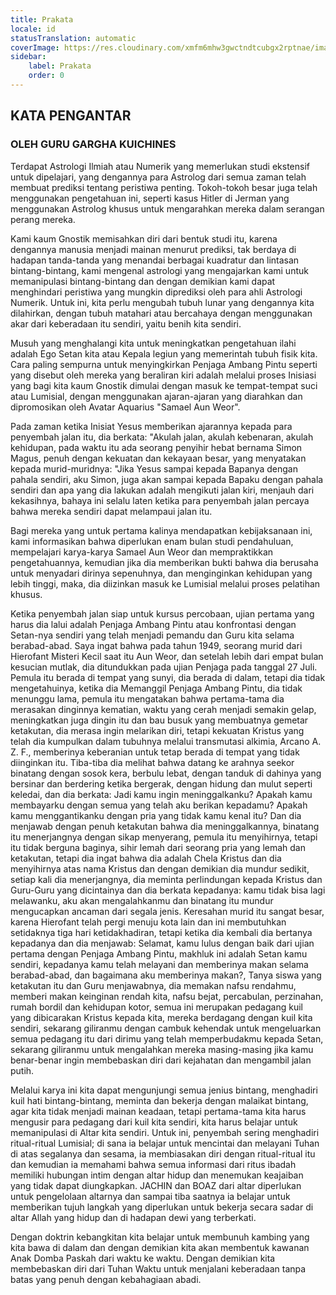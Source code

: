 ```yaml
---
title: Prakata
locale: id
statusTranslation: automatic
coverImage: https://res.cloudinary.com/xmfm6mhw3gwctndtcubgx2rptnae/image/upload/v1741354450/small_cover_tratado_esoterico_de_astrologia_hermetica_6210a35442.webp
sidebar:
    label: Prakata
    order: 0
---
```

## KATA PENGANTAR

### OLEH GURU GARGHA KUICHINES

Terdapat Astrologi Ilmiah atau Numerik yang memerlukan studi ekstensif untuk dipelajari, yang dengannya para Astrolog dari semua zaman telah membuat prediksi tentang peristiwa penting. Tokoh-tokoh besar juga telah menggunakan pengetahuan ini, seperti kasus Hitler di Jerman yang menggunakan Astrolog khusus untuk mengarahkan mereka dalam serangan perang mereka.

Kami kaum Gnostik memisahkan diri dari bentuk studi itu, karena dengannya manusia menjadi mainan menurut prediksi, tak berdaya di hadapan tanda-tanda yang menandai berbagai kuadratur dan lintasan bintang-bintang, kami mengenal astrologi yang mengajarkan kami untuk memanipulasi bintang-bintang dan dengan demikian kami dapat menghindari peristiwa yang mungkin diprediksi oleh para ahli Astrologi Numerik. Untuk ini, kita perlu mengubah tubuh lunar yang dengannya kita dilahirkan, dengan tubuh matahari atau bercahaya dengan menggunakan akar dari keberadaan itu sendiri, yaitu benih kita sendiri.

Musuh yang menghalangi kita untuk meningkatkan pengetahuan ilahi adalah Ego Setan kita atau Kepala legiun yang memerintah tubuh fisik kita. Cara paling sempurna untuk menyingkirkan Penjaga Ambang Pintu seperti yang disebut oleh mereka yang beraliran kiri adalah melalui proses Inisiasi yang bagi kita kaum Gnostik dimulai dengan masuk ke tempat-tempat suci atau Lumisial, dengan menggunakan ajaran-ajaran yang diarahkan dan dipromosikan oleh Avatar Aquarius "Samael Aun Weor".

Pada zaman ketika Inisiat Yesus memberikan ajarannya kepada para penyembah jalan itu, dia berkata: "Akulah jalan, akulah kebenaran, akulah kehidupan, pada waktu itu ada seorang penyihir hebat bernama Simon Magus, penuh dengan kekuatan dan kekayaan besar, yang menyatakan kepada murid-muridnya: "Jika Yesus sampai kepada Bapanya dengan pahala sendiri, aku Simon, juga akan sampai kepada Bapaku dengan pahala sendiri dan apa yang dia lakukan adalah mengikuti jalan kiri, menjauh dari kekasihnya, bahaya ini selalu laten ketika para penyembah jalan percaya bahwa mereka sendiri dapat melampaui jalan itu.

Bagi mereka yang untuk pertama kalinya mendapatkan kebijaksanaan ini, kami informasikan bahwa diperlukan enam bulan studi pendahuluan, mempelajari karya-karya Samael Aun Weor dan mempraktikkan pengetahuannya, kemudian jika dia memberikan bukti bahwa dia berusaha untuk menyadari dirinya sepenuhnya, dan menginginkan kehidupan yang lebih tinggi, maka, dia diizinkan masuk ke Lumisial melalui proses pelatihan khusus.

Ketika penyembah jalan siap untuk kursus percobaan, ujian pertama yang harus dia lalui adalah Penjaga Ambang Pintu atau konfrontasi dengan Setan-nya sendiri yang telah menjadi pemandu dan Guru kita selama berabad-abad. Saya ingat bahwa pada tahun 1949, seorang murid dari Hierofant Misteri Kecil saat itu Aun Weor, dan setelah lebih dari empat bulan kesucian mutlak, dia ditundukkan pada ujian Penjaga pada tanggal 27 Juli. Pemula itu berada di tempat yang sunyi, dia berada di dalam, tetapi dia tidak mengetahuinya, ketika dia Memanggil Penjaga Ambang Pintu, dia tidak menunggu lama, pemula itu mengatakan bahwa pertama-tama dia merasakan dinginnya kematian, waktu yang cerah menjadi semakin gelap, meningkatkan juga dingin itu dan bau busuk yang membuatnya gemetar ketakutan, dia merasa ingin melarikan diri, tetapi kekuatan Kristus yang telah dia kumpulkan dalam tubuhnya melalui transmutasi alkimia, Arcano A. Z. F., memberinya keberanian untuk tetap berada di tempat yang tidak diinginkan itu. Tiba-tiba dia melihat bahwa datang ke arahnya seekor binatang dengan sosok kera, berbulu lebat, dengan tanduk di dahinya yang bersinar dan berdering ketika bergerak, dengan hidung dan mulut seperti keledai, dan dia berkata: Jadi kamu ingin meninggalkanku? Apakah kamu membayarku dengan semua yang telah aku berikan kepadamu? Apakah kamu menggantikanku dengan pria yang tidak kamu kenal itu? Dan dia menjawab dengan penuh ketakutan bahwa dia meninggalkannya, binatang itu menerjangnya dengan sikap menyerang, pemula itu menyihirnya, tetapi itu tidak berguna baginya, sihir lemah dari seorang pria yang lemah dan ketakutan, tetapi dia ingat bahwa dia adalah Chela Kristus dan dia menyihirnya atas nama Kristus dan dengan demikian dia mundur sedikit, setiap kali dia menerjangnya, dia meminta perlindungan kepada Kristus dan Guru-Guru yang dicintainya dan dia berkata kepadanya: kamu tidak bisa lagi melawanku, aku akan mengalahkanmu dan binatang itu mundur mengucapkan ancaman dari segala jenis. Keresahan murid itu sangat besar, karena Hierofant telah pergi menuju kota lain dan ini membutuhkan setidaknya tiga hari ketidakhadiran, tetapi ketika dia kembali dia bertanya kepadanya dan dia menjawab: Selamat, kamu lulus dengan baik dari ujian pertama dengan Penjaga Ambang Pintu, makhluk ini adalah Setan kamu sendiri, kepadanya kamu telah melayani dan memberinya makan selama berabad-abad, dan bagaimana aku memberinya makan?, Tanya siswa yang ketakutan itu dan Guru menjawabnya, dia memakan nafsu rendahmu, memberi makan keinginan rendah kita, nafsu bejat, percabulan, perzinahan, rumah bordil dan kehidupan kotor, semua ini merupakan pedagang kuil yang dibicarakan Kristus kepada kita, mereka berdagang dengan kuil kita sendiri, sekarang giliranmu dengan cambuk kehendak untuk mengeluarkan semua pedagang itu dari dirimu yang telah memperbudakmu kepada Setan, sekarang giliranmu untuk mengalahkan mereka masing-masing jika kamu benar-benar ingin membebaskan diri dari kejahatan dan mengambil jalan putih.

Melalui karya ini kita dapat mengunjungi semua jenius bintang, menghadiri kuil hati bintang-bintang, meminta dan bekerja dengan malaikat bintang, agar kita tidak menjadi mainan keadaan, tetapi pertama-tama kita harus mengusir para pedagang dari kuil kita sendiri, kita harus belajar untuk memanipulasi di Altar kita sendiri. Untuk ini, penyembah sering menghadiri ritual-ritual Lumisial; di sana ia belajar untuk mencintai dan melayani Tuhan di atas segalanya dan sesama, ia membiasakan diri dengan ritual-ritual itu dan kemudian ia memahami bahwa semua informasi dari ritus ibadah memiliki hubungan intim dengan altar hidup dan menemukan keajaiban yang tidak dapat diungkapkan. JACHIN dan BOAZ dari altar diperlukan untuk pengelolaan altarnya dan sampai tiba saatnya ia belajar untuk memberikan tujuh langkah yang diperlukan untuk bekerja secara sadar di altar Allah yang hidup dan di hadapan dewi yang terberkati.

Dengan doktrin kebangkitan kita belajar untuk membunuh kambing yang kita bawa di dalam dan dengan demikian kita akan membentuk kawanan Anak Domba Paskah dari waktu ke waktu. Dengan demikian kita membebaskan diri dari Tuhan Waktu untuk menjalani keberadaan tanpa batas yang penuh dengan kebahagiaan abadi.

